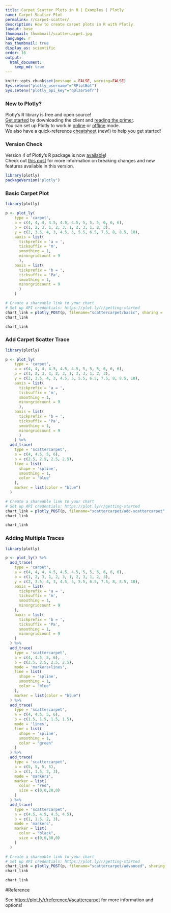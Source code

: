 ```yaml
---
title: Carpet Scatter Plots in R | Examples | Plotly
name: Carpet Scatter Plot
permalink: r/carpet-scatter/
description: How to create carpet plots in R with Plotly.
layout: base
thumbnail: thumbnail/scattercarpet.jpg
language: r
has_thumbnail: true
display_as: scientific
order: 16
output:
  html_document:
    keep_md: true
---
```


```r
knitr::opts_chunk$set(message = FALSE, warning=FALSE)
Sys.setenv("plotly_username"="RPlotBot")
Sys.setenv("plotly_api_key"="q0lz6r5efr")
```

### New to Plotly?

Plotly's R library is free and open source!<br>
[Get started](https://plot.ly/r/getting-started/) by downloading the client and [reading the primer](https://plot.ly/r/getting-started/).<br>
You can set up Plotly to work in [online](https://plot.ly/r/getting-started/#hosting-graphs-in-your-online-plotly-account) or [offline](https://plot.ly/r/offline/) mode.<br>
We also have a quick-reference [cheatsheet](https://images.plot.ly/plotly-documentation/images/r_cheat_sheet.pdf) (new!) to help you get started!

### Version Check

Version 4 of Plotly's R package is now [available](https://plot.ly/r/getting-started/#installation)!<br>
Check out [this post](http://moderndata.plot.ly/upgrading-to-plotly-4-0-and-above/) for more information on breaking changes and new features available in this version.
```r
library(plotly)
packageVersion('plotly')
```

### Basic Carpet Plot

```r
library(plotly)

p <- plot_ly(
    type = 'carpet',
    a = c(4, 4, 4, 4.5, 4.5, 4.5, 5, 5, 5, 6, 6, 6),
    b = c(1, 2, 3, 1, 2, 3, 1, 2, 3, 1, 2, 3),
    y = c(2, 3.5, 4, 3, 4.5, 5, 5.5, 6.5, 7.5, 8, 8.5, 10),
    aaxis = list(
      tickprefix = 'a = ',
      ticksuffix = 'm',
      smoothing = 1,
      minorgridcount = 9
      ),
    baxis = list(
      tickprefix = 'b = ',
      ticksuffix = 'Pa',
      smoothing = 1,
      minorgridcount = 9
      )
    )

# Create a shareable link to your chart
# Set up API credentials: https://plot.ly/r/getting-started
chart_link = plotly_POST(p, filename="scattercarpet/basic", sharing = 'public')
chart_link
```

```r
chart_link
```

### Add Carpet Scatter Trace

```r
library(plotly)

p <- plot_ly(
    type = 'carpet',
    a = c(4, 4, 4, 4.5, 4.5, 4.5, 5, 5, 5, 6, 6, 6),
    b = c(1, 2, 3, 1, 2, 3, 1, 2, 3, 1, 2, 3),
    y = c(2, 3.5, 4, 3, 4.5, 5, 5.5, 6.5, 7.5, 8, 8.5, 10),
    aaxis = list(
      tickprefix = 'a = ',
      ticksuffix = 'm',
      smoothing = 1,
      minorgridcount = 9
      ),
    baxis = list(
      tickprefix = 'b = ',
      ticksuffix = 'Pa',
      smoothing = 1,
      minorgridcount = 9
      )
    ) %>%
  add_trace(
    type = 'scattercarpet',
    a = c(4, 4.5, 5, 6),
    b = c(2.5, 2.5, 2.5, 2.5),
    line = list(
      shape = 'spline',
      smoothing = 1,
      color = 'blue'
    ),
    marker = list(color = "blue")
  )

# Create a shareable link to your chart
# Set up API credentials: https://plot.ly/r/getting-started
chart_link = plotly_POST(p, filename="scattercarpet/add-scattercarpet", sharing = 'public')
chart_link
```

```r
chart_link
```


### Adding Multiple Traces

```r
library(plotly)

p <- plot_ly() %>%
  add_trace(
    type = 'carpet',
    a = c(4, 4, 4, 4.5, 4.5, 4.5, 5, 5, 5, 6, 6, 6),
    b = c(1, 2, 3, 1, 2, 3, 1, 2, 3, 1, 2, 3),
    y = c(2, 3.5, 4, 3, 4.5, 5, 5.5, 6.5, 7.5, 8, 8.5, 10),
    aaxis = list(
      tickprefix = 'a = ',
      ticksuffix = 'm',
      smoothing = 1,
      minorgridcount = 9
    ),
    baxis = list(
      tickprefix = 'b = ',
      ticksuffix = 'Pa',
      smoothing = 1,
      minorgridcount = 9
    )
  ) %>%
  add_trace(
    type = 'scattercarpet',
    a = c(4, 4.5, 5, 6),
    b = c(2.5, 2.5, 2.5, 2.5),
    mode = 'markers+lines',
    line = list(
      shape = 'spline',
      smoothing = 1,
      color = "blue"
    ),
    marker = list(color = "blue")
  ) %>%
  add_trace(
    type = 'scattercarpet',
    a = c(4, 4.5, 5, 6),
    b = c(1.5, 1.5, 1.5, 1.5),
    mode = 'lines',
    line = list(
      shape = 'spline',
      smoothing = 1,
      color = "green"
    )
  ) %>%
  add_trace(
    type = 'scattercarpet',
    a = c(5, 5, 5, 5),
    b = c(1, 1.5, 2, 3),
    mode = 'markers',
    marker = list(
      color = "red",
      size = c(0,0,20,0)
    )
  ) %>%
  add_trace(
    type = 'scattercarpet',
    a = c(4.5, 4.5, 4.5, 4.5),
    b = c(1, 1.5, 2, 3),
    mode = 'markers',
    marker = list(
      color = "black",
      size = c(0,0,30,0)
    )
  )

# Create a shareable link to your chart
# Set up API credentials: https://plot.ly/r/getting-started
chart_link = plotly_POST(p, filename="scattercarpet/advanced", sharing = 'public')
chart_link
```

```r
chart_link
```

#Reference

See [https://plot.ly/r/reference/#scattercarpet](https://plot.ly/r/reference/#scattercarpet) for more information and options!
